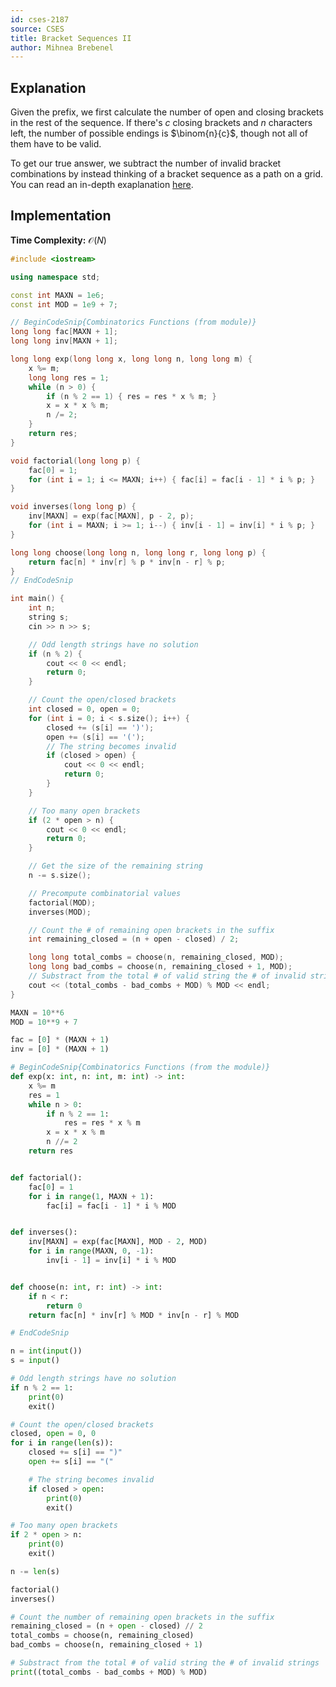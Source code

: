 ```yaml
---
id: cses-2187
source: CSES
title: Bracket Sequences II
author: Mihnea Brebenel
---
```


## Explanation

Given the prefix, we first calculate the number of open and closing brackets in the rest of the sequence.
If there's $c$ closing brackets and $n$ characters left, the number of possible endings is $\binom{n}{c}$,
though not all of them have to be valid.

To get our true answer, we subtract the number of invalid bracket combinations by instead thinking
of a bracket sequence as a path on a grid.
You can read an in-depth exaplanation [here](https://en.wikipedia.org/wiki/Catalan_number#Second_proof).

## Implementation

**Time Complexity:** $\mathcal{O}(N)$

<LanguageSection>
<CPPSection>

```cpp
#include <iostream>

using namespace std;

const int MAXN = 1e6;
const int MOD = 1e9 + 7;

// BeginCodeSnip{Combinatorics Functions (from module)}
long long fac[MAXN + 1];
long long inv[MAXN + 1];

long long exp(long long x, long long n, long long m) {
	x %= m;
	long long res = 1;
	while (n > 0) {
		if (n % 2 == 1) { res = res * x % m; }
		x = x * x % m;
		n /= 2;
	}
	return res;
}

void factorial(long long p) {
	fac[0] = 1;
	for (int i = 1; i <= MAXN; i++) { fac[i] = fac[i - 1] * i % p; }
}

void inverses(long long p) {
	inv[MAXN] = exp(fac[MAXN], p - 2, p);
	for (int i = MAXN; i >= 1; i--) { inv[i - 1] = inv[i] * i % p; }
}

long long choose(long long n, long long r, long long p) {
	return fac[n] * inv[r] % p * inv[n - r] % p;
}
// EndCodeSnip

int main() {
	int n;
	string s;
	cin >> n >> s;

	// Odd length strings have no solution
	if (n % 2) {
		cout << 0 << endl;
		return 0;
	}

	// Count the open/closed brackets
	int closed = 0, open = 0;
	for (int i = 0; i < s.size(); i++) {
		closed += (s[i] == ')');
		open += (s[i] == '(');
		// The string becomes invalid
		if (closed > open) {
			cout << 0 << endl;
			return 0;
		}
	}

	// Too many open brackets
	if (2 * open > n) {
		cout << 0 << endl;
		return 0;
	}

	// Get the size of the remaining string
	n -= s.size();

	// Precompute combinatorial values
	factorial(MOD);
	inverses(MOD);

	// Count the # of remaining open brackets in the suffix
	int remaining_closed = (n + open - closed) / 2;

	long long total_combs = choose(n, remaining_closed, MOD);
	long long bad_combs = choose(n, remaining_closed + 1, MOD);
	// Substract from the total # of valid string the # of invalid strings
	cout << (total_combs - bad_combs + MOD) % MOD << endl;
}
```

</CPPSection>
<PySection>

```py
MAXN = 10**6
MOD = 10**9 + 7

fac = [0] * (MAXN + 1)
inv = [0] * (MAXN + 1)

# BeginCodeSnip{Combinatorics Functions (from the module)}
def exp(x: int, n: int, m: int) -> int:
	x %= m
	res = 1
	while n > 0:
		if n % 2 == 1:
			res = res * x % m
		x = x * x % m
		n //= 2
	return res


def factorial():
	fac[0] = 1
	for i in range(1, MAXN + 1):
		fac[i] = fac[i - 1] * i % MOD


def inverses():
	inv[MAXN] = exp(fac[MAXN], MOD - 2, MOD)
	for i in range(MAXN, 0, -1):
		inv[i - 1] = inv[i] * i % MOD


def choose(n: int, r: int) -> int:
	if n < r:
		return 0
	return fac[n] * inv[r] % MOD * inv[n - r] % MOD

# EndCodeSnip

n = int(input())
s = input()

# Odd length strings have no solution
if n % 2 == 1:
	print(0)
	exit()

# Count the open/closed brackets
closed, open = 0, 0
for i in range(len(s)):
	closed += s[i] == ")"
	open += s[i] == "("

	# The string becomes invalid
	if closed > open:
		print(0)
		exit()

# Too many open brackets
if 2 * open > n:
	print(0)
	exit()

n -= len(s)

factorial()
inverses()

# Count the number of remaining open brackets in the suffix
remaining_closed = (n + open - closed) // 2
total_combs = choose(n, remaining_closed)
bad_combs = choose(n, remaining_closed + 1)

# Substract from the total # of valid string the # of invalid strings
print((total_combs - bad_combs + MOD) % MOD)
```

</PySection>
</LanguageSection>
